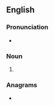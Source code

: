 {{also|Tyes}}
==English==

===Pronunciation===
* {{rhymes|en|aɪz}}

===Noun===
{{head|en|noun form}}

# {{plural of|en|tye}}

===Anagrams===
* {{anagrams|en|a=esty|etys|stey|stye|teys|yest|yet's|yets}}